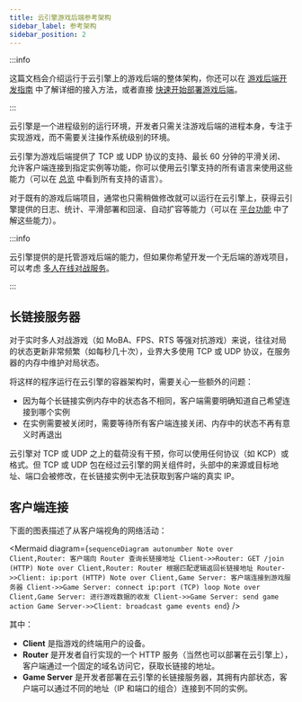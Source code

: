 ```yaml
---
title: 云引擎游戏后端参考架构
sidebar_label: 参考架构
sidebar_position: 2
---
```



:::info

这篇文档会介绍运行于云引擎上的游戏后端的整体架构，你还可以在 [游戏后端开发指南](/sdk/engine/game/guides) 中了解详细的接入方法，或者直接 [快速开始部署游戏后端](/sdk/engine/game/getting-started)。

:::

云引擎是一个进程级别的运行环境，开发者只需关注游戏后端的进程本身，专注于实现游戏，而不需要关注操作系统级别的环境。

云引擎为游戏后端提供了 TCP 或 UDP 协议的支持、最长 60 分钟的平滑关闭、允许客户端连接到指定实例等功能，你可以使用云引擎支持的所有语言来使用这些能力（可以在 [总览](/sdk/engine/overview) 中看到所有支持的语言）。

对于既有的游戏后端项目，通常也只需稍做修改就可以运行在云引擎上，获得云引擎提供的日志、统计、平滑部署和回滚、自动扩容等能力（可以在 [平台功能](/sdk/engine/platform) 中了解这些能力）。

<Conditional region="cn">

:::info

云引擎提供的是托管游戏后端的能力，但如果你希望开发一个无后端的游戏项目，可以考虑 [多人在线对战服务](/sdk/multiplayer/features/)。

:::

</Conditional>

## 长链接服务器

对于实时多人对战游戏（如 MoBA、FPS、RTS 等强对抗游戏）来说，往往对局的状态更新非常频繁（如每秒几十次），业界大多使用 TCP 或 UDP 协议，在服务器的内存中维护对局状态。

将这样的程序运行在云引擎的容器架构时，需要关心一些额外的问题：

- 因为每个长链接实例内存中的状态各不相同，客户端需要明确知道自己希望连接到哪个实例
- 在实例需要被关闭时，需要等待所有客户端连接关闭、内存中的状态不再有意义时再退出

云引擎对 TCP 或 UDP 之上的载荷没有干预，你可以使用任何协议（如 KCP）或格式。但 TCP 或 UDP 包在经过云引擎的网关组件时，头部中的来源或目标地址、端口会被修改，在长链接实例中无法获取到客户端的真实 IP。

## 客户端连接

下面的图表描述了从客户端视角的网络活动：

<Mermaid
  diagram={`
sequenceDiagram
    autonumber
    Note over Client,Router: 客户端向 Router 查询长链接地址
    Client->>Router: GET /join (HTTP)
    Note over Client,Router: Router 根据匹配逻辑返回长链接地址
    Router->>Client: ip:port (HTTP)
    Note over Client,Game Server: 客户端连接到游戏服务器
    Client->>Game Server: connect ip:port (TCP)
    loop
        Note over Client,Game Server: 进行游戏数据的收发
        Client->>Game Server: send game action
        Game Server->>Client: broadcast game events
    end
`}
/>

其中：

- **Client** 是指游戏的终端用户的设备。
- **Router** 是开发者自行实现的一个 HTTP 服务（当然也可以部署在云引擎上），客户端通过一个固定的域名访问它，获取长链接的地址。
- **Game Server** 是开发者部署在云引擎的长链接服务器，其拥有内部状态，客户端可以通过不同的地址（IP 和端口的组合）连接到不同的实例。
